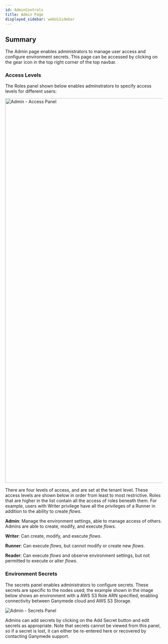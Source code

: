 ```yaml
---
id: AdminControls
title: Admin Page
displayed_sidebar: webUiSidebar
---
```


## Summary

The Admin page enables administrators to manage user access and configure environment secrets. This page can be accessed by clicking on the gear icon in the top right corner of the top navbar.

### Access Levels

The Roles panel shown below enables adminstrators to specify access levels for different users:

<img width="1228" alt="Admin - Access Panel" src="https://user-images.githubusercontent.com/46538575/225719236-4a5681c2-e883-4acd-9302-ab2925f09eac.png"/>

There are four levels of access, and are set at the tenant level.  These access levels are shown below in order from least to most restrictive. Roles that are higher in the list contain all the access of roles beneath them.  For example, users with Writer privilege have all the privileges of a Runner in addition to the ability to create _flows_.

**Admin**:
    Manage the environment settings, able to manage access of others. Admins are able to create, modify, and execute _flows_.

**Writer**:
    Can create, modify, and execute _flows_.

**Runner**:
    Can execute _flows_, but cannot modify or create new _flows_.

**Reader**:
    Can execute _flows_ and observe environment settings, but not permitted to execute or alter _flows_.

### Environment Secrets

The secrets panel enables administrators to configure secrets.  These secrets are specific to the nodes used; the example shown in the image below shows an environment with a AWS S3 Role ARN specified, enabling connectivity between Ganymede cloud and AWS S3 Storage.

<img alt="Admin - Secrets Panel" src="https://ganymede-bio.mo.cloudinary.net/apiServer/SecretsPanel_20230405.png" />

Admins can add secrets by clicking on the Add Secret button and edit secrets as appropriate.  Note that secrets cannot be viewed from this panel, so if a secret is lost, it can either be re-entered here or recovered by contacting Ganymede support.

